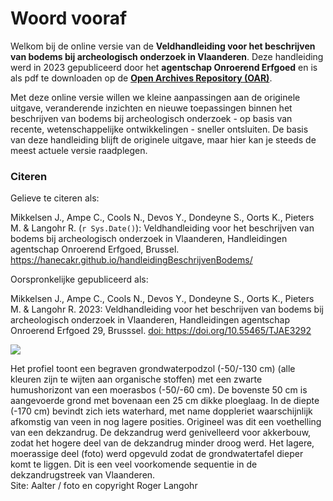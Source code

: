 # Woord vooraf {.unnumbered}


Welkom bij de online versie van de **Veldhandleiding voor het beschrijven van bodems bij archeologisch onderzoek in Vlaanderen**. Deze handleiding werd in 2023 gepubliceerd door het **agentschap Onroerend Erfgoed** en is als pdf te downloaden op de [**Open Archives Repository (OAR)**](https://doi.org/10.55465/TJAE3292).

Met deze online versie willen we kleine aanpassingen aan de originele uitgave, veranderende inzichten en nieuwe toepassingen binnen het beschrijven van bodems bij archeologisch onderzoek - op basis van recente, wetenschappelijke ontwikkelingen - sneller ontsluiten. De basis van deze handleiding blijft de originele uitgave, maar hier kan je steeds de meest actuele versie raadplegen.

### Citeren

Gelieve te citeren als: <br/>

Mikkelsen J., Ampe C., Cools N., Devos Y., Dondeyne S., Oorts K., Pieters M. & Langohr R. (`r Sys.Date()`): Veldhandleiding voor het beschrijven van bodems bij archeologisch onderzoek in Vlaanderen, Handleidingen agentschap Onroerend Erfgoed, Brussel.
<https://hanecakr.github.io/handleidingBeschrijvenBodems/>


Oorspronkelijke gepubliceerd als: <br/>

Mikkelsen J., Ampe C., Cools N., Devos Y., Dondeyne S., Oorts K., Pieters M. & Langohr R. 2023: Veldhandleiding voor het beschrijven van bodems bij archeologisch onderzoek in Vlaanderen, Handleidingen agentschap Onroerend Erfgoed 29, Brusssel. [doi: https://doi.org/10.55465/TJAE3292](https://doi.org/10.55465/TJAE3292)



::: {#fig-woordvooraf}
![](./figuren/image2.jpeg)

Het profiel toont een begraven grondwaterpodzol (-50/-130 cm) (alle kleuren zijn te wijten aan organische stoffen) met een zwarte humushorizont van een moerasbos (-50/-60 cm). De bovenste 50 cm is aangevoerde grond met bovenaan een 25 cm dikke ploeglaag. In de diepte (-170 cm) bevindt zich iets waterhard, met name doppleriet waarschijnlijk afkomstig van veen in nog lagere posities. Origineel was dit een voethelling van een dekzandrug. De dekzandrug werd genivelleerd voor akkerbouw, zodat het hogere deel van de dekzandrug minder droog werd. Het lagere, moerassige deel (foto) werd opgevuld zodat de grondwatertafel dieper komt te liggen. Dit is een veel voorkomende sequentie in de dekzandrugstreek van Vlaanderen. <br>
Site: Aalter / foto en copyright Roger Langohr
:::
